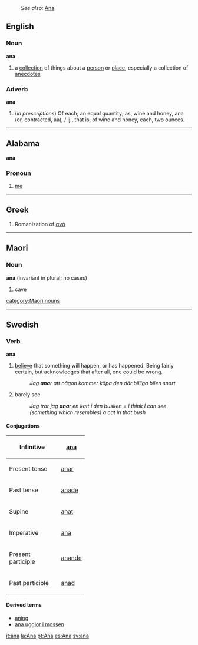 :''See also:'' [[Ana]]
==English==
===Noun===
'''ana'''
# a [[collection]] of things about a [[person]] or [[place]], especially a collection of [[anecdote]]s
===Adverb===
'''ana'''

#(''in prescriptions'') Of each; an equal quantity; as, wine and honey, ana (or, contracted, aa), / ij., that is, of wine and honey, each, two ounces.
----
==Alabama==
'''ana'''
===Pronoun===
#[[me]]
----
==Greek==
#Romanization of [[ανά]]
----
==Maori==
===Noun===
'''ana''' (invariant in plural; no cases)
#cave
[[category:Maori nouns]]
----
==Swedish==
===Verb===
'''ana'''
#[[believe]] that something will happen, or has happened. Being fairly certain, but acknowledges that after all, one could be wrong.
#:''Jag '''ana'''r att någon kommer köpa den där billiga bilen snart''
#barely see
#:''Jag tror jag '''ana'''r en katt i den busken = I think I can see (something which resembles) a cat in that bush''

====Conjugations====
{| border=1 cellspacing=0
|- align=center
! width=125 bgcolor="#FFFFF0" | Infinitive
| [[ana]]
|- align=center
! width=125 bgcolor="#FFFFF0" | Present tense
| [[anar]]
|- align=center
! width=125 bgcolor="#FFFFF0" | Past tense
| [[anade]]
|- align=center
! width=125 bgcolor="#FFFFF0" | Supine
| [[anat]]
|- align=center
! width=125 bgcolor="#FFFFF0" | Imperative
| [[ana]]
|- align=center
! width=125 bgcolor="#FFFFF0" | Present participle
| colspan=2 | [[anande]]
|- align=center
! width=125 bgcolor="#FFFFF0" | Past participle
| colspan=2 | [[anad]]
|}

====Derived terms====
*[[aning]]
*[[ana ugglor i mossen]]

[[it:ana]]
[[la:Ana]]
[[pt:Ana]]
[[es:Ana]]
[[sv:ana]]